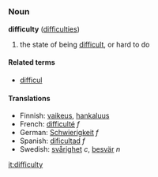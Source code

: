 =={{en}}==
===Noun===
'''difficulty''' ([[difficulties]])

# the state of being [[difficult]], or hard to do

====Related terms====
*[[difficul]]

====Translations====
*Finnish: [[vaikeus]], [[hankaluus]]
*French: [[difficulté]] ''f''
*German: [[Schwierigkeit]] ''f''
*Spanish: [[dificultad]] ''f''
*Swedish: [[svårighet]] ''c'', [[besvär]] ''n''

[[it:difficulty]]
